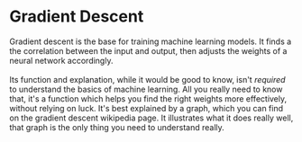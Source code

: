 # Gradient Descent

Gradient descent is the base for training machine learning models.
It finds a the correlation between the input and output, then adjusts the weights of a neural network accordingly.
<br />
<br />
Its function and explanation, while it would be good to know, isn't <i>required</i> to understand the basics of machine learning.
All you really need to know that, it's a function which helps you find the right weights more effectively, without relying on luck.
It's best explained by a graph, which you can find on the gradient descent wikipedia page.
It illustrates what it does really well, that graph is the only thing you need to understand really.